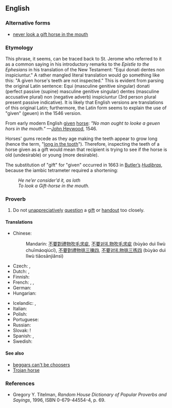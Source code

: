 {{was wotd|2009|December|17}}
==English==

===Alternative forms===
* [[never look a gift horse in the mouth]]

===Etymology===
This phrase, it seems, can be traced back to St. Jerome who referred to it as a common saying in his introductory remarks to the ''Epistle to the Ephesians'' in his translation of the New Testament: "Equi donati dentes non inspiciuntur." A rather mangled literal translation would go something like this: "A given horse's teeth are not inspected." This is evident from parsing the original Latin sentence: Equi (masculine genitive singular) donati (perfect passive (supine) masculine genitive singular) dentes (masculine accusative plural) non (negative adverb) inspiciuntur (3rd person plural present passive indicative). It is likely that English versions are translations of this original Latin; furthermore, the Latin form seems to explain the use of "given" (geuen) in the 1546 version.

From early modern English [[given]] [[horse]]: ''"No man ought to looke a geuen hors in the mouth."'' —[[w:John Heywood|John Heywood]], 1546.

Horses' gums recede as they age making the teeth appear to grow long (hence the term, "[[long in the tooth]]"). Therefore, inspecting the teeth of a horse given as a gift would mean that recipient is trying to see if the horse is old (undesirable) or young (more desirable).

The substitution of "gift" for "given" occurred in 1663 in [[w:Samuel Butler (poet)|Butler’s]] ''[[w:Hudibras|Hudibras]]'', because the iambic tetrameter required a shortening:
: ''He ne’er consider'd it, as loth''
: ''To look a Gift-horse in the mouth.''

===Proverb===
{{infl|en|proverb|head=[[don't]] [[look]] a [[gift]] [[horse]] [[in]] [[the]] [[mouth]]}}

# Do not [[unappreciatively]] [[question]] a [[gift]] or [[handout]] too closely.

====Translations====
{{trans-top|a phrase referring to unappreciatively questioning of a gift or handout too closely}}
* Chinese:
*: Mandarin: {{qualifier|no equivalent idiom exists}} [[不要]][[對]][[禮物]][[吹毛求疵]], [[不要]][[对]][[礼物]][[吹毛求疵]] (bùyào duì lǐwù chuīmáoqiúcī), [[不要]][[對]][[禮物]][[挑三揀四]], [[不要]][[对]][[礼物]][[挑三拣四]] (bùyào duì lǐwù tiāosānjiǎnsì)
* Czech: {{t-|cs|darovanému koni na zuby nekoukej}}, {{t|cs|darovanému koni na zuby nehleď}}
* Dutch: {{t|nl|een gegeven paard niet in de bek kijken}}, {{t|nl|Men moet een gegeven paard niet in de bek kijken}}
* Finnish: {{t-|fi|lahjahevosen suuhun ei saa katsoa}}
* French: {{t|fr|à cheval donné, on ne regarde pas la bouche}}, {{t|fr|à cheval donné on ne regarde pas les dents}}, {{t|fr|à cheval donné on ne regarde pas la bride}}
* German: {{t+|de|Einem geschenkten Gaul schaut man nicht ins Maul}}
* Hungarian: {{t+|hu|ajándék lónak ne nézd a fogát}}
{{trans-mid}}
* Icelandic: {{qualifier|look a gift horse in the mouth}} {{t|is|kunna ekki gott að meta}}, {{qualifier|don't look a gift horse in the mouth}} {{t-|is|vanþakklátur|m|alt=ekki vera vanþakklátur}}
* Italian: {{t-|it|a caval donato non si guarda in bocca}}
* Polish: {{t|pl|darowanemu koniowi nie zagląda się w zęby}}
* Portuguese: {{t|pt|a cavalo dado não se olha os dentes}}
* Russian: {{t|ru|дарёному коню в зубы не смотрят|tr=darjónomu konjú v zúby ne smótrjat}}
* Slovak: {{t|sk|darovanému koňovi sa na zuby nepozeraj}}!
* Spanish: {{t|es|a caballo regalado no se le miran los dientes}}, {{t|es|a caballo regalado no le mires el diente}}
* Swedish: {{t|sv|skåda inte en given häst i munnen}}
{{trans-bottom}}

====See also====
* [[beggars can't be choosers]]
* [[Trojan horse]]

===References===
* Gregory Y. Titelman, ''Random House Dictionary of Popular Proverbs and Sayings'', 1996, ISBN 0-679-44554-4, p. 69.